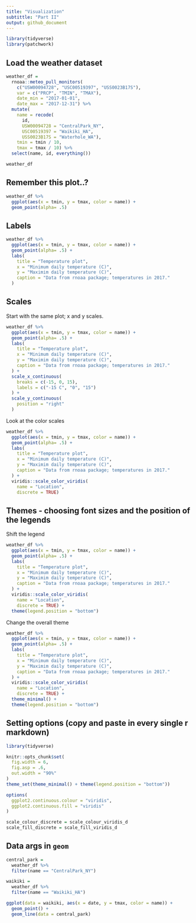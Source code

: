 ```yaml
---
title: "Visualization"
subtittle: "Part II"
output: github_document
---
```


```r
library(tidyverse)
library(patchwork)
```

## Load the weather dataset
```r
weather_df = 
  rnoaa::meteo_pull_monitors(
    c("USW00094728", "USC00519397", "USS0023B17S"),
    var = c("PRCP", "TMIN", "TMAX"), 
    date_min = "2017-01-01",
    date_max = "2017-12-31") %>%
  mutate(
    name = recode(
      id, 
      USW00094728 = "CentralPark_NY", 
      USC00519397 = "Waikiki_HA",
      USS0023B17S = "Waterhole_WA"),
    tmin = tmin / 10,
    tmax = tmax / 10) %>%
  select(name, id, everything())

weather_df
```

## Remember this plot..?

```r
weather_df %>% 
  ggplot(aes(x = tmin, y = tmax, color = name)) +
  geom_point(alpha= .5)
```

## Labels

```r
weather_df %>% 
  ggplot(aes(x = tmin, y = tmax, color = name)) +
  geom_point(alpha= .5) + 
  labs(
    title = "Temperature plot", 
    x = "Minimum daily temperature (C)",
    y = "Maximim daily temperature (C)",
    caption = "Data from rnoaa package; temperatures in 2017."
  )
```

## Scales

Start with the same plot; x and y scales.

```r
weather_df %>% 
  ggplot(aes(x = tmin, y = tmax, color = name)) +
  geom_point(alpha= .5) + 
  labs(
    title = "Temperature plot", 
    x = "Minimum daily temperature (C)",
    y = "Maximim daily temperature (C)",
    caption = "Data from rnoaa package; temperatures in 2017."
  ) +
  scale_x_continuous(
    breaks = c(-15, 0, 15),
    labels = c("-15 C", "0", "15")
  ) +
  scale_y_continuous(
    position = "right"
  )
```

Look at the color scales

```r
weather_df %>% 
  ggplot(aes(x = tmin, y = tmax, color = name)) +
  geom_point(alpha= .5) + 
  labs(
    title = "Temperature plot", 
    x = "Minimum daily temperature (C)",
    y = "Maximim daily temperature (C)",
    caption = "Data from rnoaa package; temperatures in 2017."
  ) +
  viridis::scale_color_viridis(
    name = "Location",
    discrete = TRUE)
```


## Themes - choosing font sizes and the position of the legends

Shift the legend

```r
weather_df %>% 
  ggplot(aes(x = tmin, y = tmax, color = name)) +
  geom_point(alpha= .5) + 
  labs(
    title = "Temperature plot", 
    x = "Minimum daily temperature (C)",
    y = "Maximim daily temperature (C)",
    caption = "Data from rnoaa package; temperatures in 2017."
  ) +
  viridis::scale_color_viridis(
    name = "Location",
    discrete = TRUE) + 
  theme(legend.position = "bottom")
```

Change the overall theme

```r
weather_df %>% 
  ggplot(aes(x = tmin, y = tmax, color = name)) +
  geom_point(alpha= .5) + 
  labs(
    title = "Temperature plot", 
    x = "Minimum daily temperature (C)",
    y = "Maximim daily temperature (C)",
    caption = "Data from rnoaa package; temperatures in 2017."
  ) +
  viridis::scale_color_viridis(
    name = "Location",
    discrete = TRUE) +
  theme_minimal() +
  theme(legend.position = "bottom")
```


## Setting options (copy and paste in every single r markdown)

```r
library(tidyverse)

knitr::opts_chunk$set(
  fig.width = 6,
  fig.asp = .6,
  out.width = "90%"
)
theme_set(theme_minimal() + theme(legend.position = "bottom"))

options(
  ggplot2.continuous.colour = "viridis",
  ggplot2.continuous.fill = "viridis"
)

scale_colour_discrete = scale_colour_viridis_d
scale_fill_discrete = scale_fill_viridis_d
```

## Data args in `geom`

```r
central_park = 
  weather_df %>% 
  filter(name == "CentralPark_NY")

waikiki = 
  weather_df %>% 
  filter(name == "Waikiki_HA")

ggplot(data = waikiki, aes(x = date, y = tmax, color = name)) +
  geom_point() +
  geom_line(data = central_park)

```



